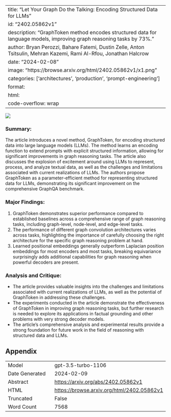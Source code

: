 
---
title: "Let Your Graph Do the Talking: Encoding Structured Data for LLMs"
id: "2402.05862v1"
description: "GraphToken method encodes structured data for language models, improving graph reasoning tasks by 73%."
author: Bryan Perozzi, Bahare Fatemi, Dustin Zelle, Anton Tsitsulin, Mehran Kazemi, Rami Al-Rfou, Jonathan Halcrow
date: "2024-02-08"
image: "https://browse.arxiv.org/html/2402.05862v1/x1.png"
categories: ['architectures', 'production', 'prompt-engineering']
format:
  html:
    code-overflow: wrap
---

![](https://browse.arxiv.org/html/2402.05862v1/x1.png)

### Summary:
The article introduces a novel method, GraphToken, for encoding structured data into large language models (LLMs). The method learns an encoding function to extend prompts with explicit structured information, allowing for significant improvements in graph reasoning tasks. The article also discusses the explosion of excitement around using LLMs to represent, process, and analyze textual data, as well as the challenges and limitations associated with current realizations of LLMs. The authors propose GraphToken as a parameter-efficient method for representing structured data for LLMs, demonstrating its significant improvement on the comprehensive GraphQA benchmark.

### Major Findings:
1. GraphToken demonstrates superior performance compared to established baselines across a comprehensive range of graph reasoning tasks, including graph-level, node-level, and edge-level tasks.
2. The performance of different graph convolution architectures varies across tasks, highlighting the importance of carefully choosing the right architecture for the specific graph reasoning problem at hand.
3. Learned positional embeddings generally outperform Laplacian position embeddings for most encoders and most tasks, breaking equivariance surprisingly adds additional capabilities for graph reasoning when powerful decoders are present.

### Analysis and Critique:
- The article provides valuable insights into the challenges and limitations associated with current realizations of LLMs, as well as the potential of GraphToken in addressing these challenges.
- The experiments conducted in the article demonstrate the effectiveness of GraphToken in improving graph reasoning tasks, but further research is needed to explore its applications in factual grounding and other problems with very strong decoder models.
- The article's comprehensive analysis and experimental results provide a strong foundation for future work in the field of reasoning with structured data and LLMs.

## Appendix

|          |          |
|----------|----------|
| Model     | gpt-3.5-turbo-1106       |
| Date Generated     | 2024-02-09       |
| Abstract | [https://arxiv.org/abs/2402.05862v1](https://arxiv.org/abs/2402.05862v1)        |
| HTML     | [https://browse.arxiv.org/html/2402.05862v1](https://browse.arxiv.org/html/2402.05862v1)       |
| Truncated       | False       |
| Word Count       | 7568       |